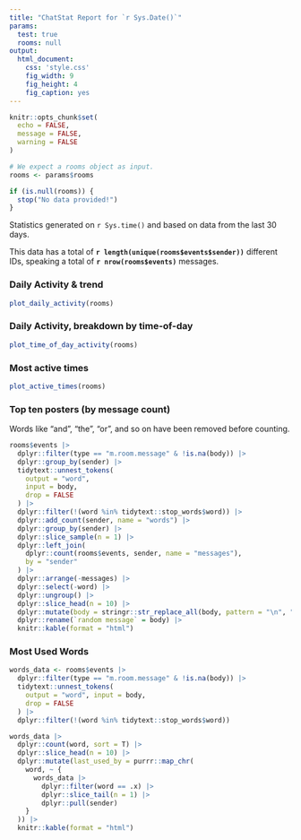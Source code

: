 ```yaml
---
title: "ChatStat Report for `r Sys.Date()`"
params:
  test: true
  rooms: null
output:
  html_document:
    css: 'style.css'
    fig_width: 9
    fig_height: 4
    fig_caption: yes
---
```


```r
knitr::opts_chunk$set(
  echo = FALSE,
  message = FALSE,
  warning = FALSE
)

# We expect a rooms object as input.
rooms <- params$rooms

if (is.null(rooms)) {
  stop("No data provided!")
}
```

Statistics generated on `r Sys.time()` and based on data from the last 30 days.

This data has a total of **`r length(unique(rooms$events$sender))`** different
IDs, speaking a total of **`r nrow(rooms$events)`** messages.

### Daily Activity & trend

```r
plot_daily_activity(rooms)
```

### Daily Activity, breakdown by time-of-day

```r
plot_time_of_day_activity(rooms)
```

### Most active times

```r
plot_active_times(rooms)
```

### Top ten posters (by message count)

Words like "and", "the", "or", and so on have been removed before
counting.

```r
rooms$events |>
  dplyr::filter(type == "m.room.message" & !is.na(body)) |>
  dplyr::group_by(sender) |>
  tidytext::unnest_tokens(
    output = "word",
    input = body,
    drop = FALSE
  ) |>
  dplyr::filter(!(word %in% tidytext::stop_words$word)) |>
  dplyr::add_count(sender, name = "words") |>
  dplyr::group_by(sender) |>
  dplyr::slice_sample(n = 1) |>
  dplyr::left_join(
    dplyr::count(rooms$events, sender, name = "messages"),
    by = "sender"
  ) |>
  dplyr::arrange(-messages) |>
  dplyr::select(-word) |>
  dplyr::ungroup() |>
  dplyr::slice_head(n = 10) |>
  dplyr::mutate(body = stringr::str_replace_all(body, pattern = "\n", " ")) |>
  dplyr::rename(`random message` = body) |>
  knitr::kable(format = "html")
```

### Most Used Words

```r
words_data <- rooms$events |>
  dplyr::filter(type == "m.room.message" & !is.na(body)) |>
  tidytext::unnest_tokens(
    output = "word", input = body,
    drop = FALSE
  ) |>
  dplyr::filter(!(word %in% tidytext::stop_words$word))

words_data |>
  dplyr::count(word, sort = T) |>
  dplyr::slice_head(n = 10) |>
  dplyr::mutate(last_used_by = purrr::map_chr(
    word, ~ {
      words_data |>
        dplyr::filter(word == .x) |>
        dplyr::slice_tail(n = 1) |>
        dplyr::pull(sender)
    }
  )) |>
  knitr::kable(format = "html")
```

